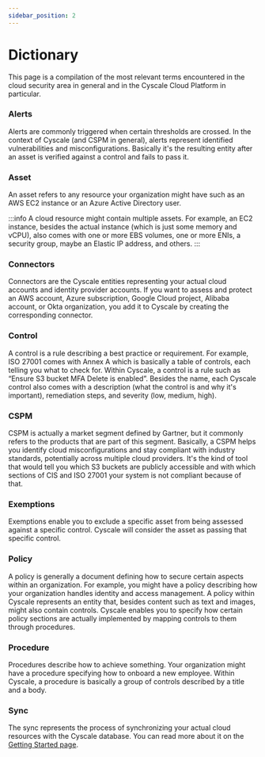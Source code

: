 ```yaml
---
sidebar_position: 2
---
```


# Dictionary

This page is a compilation of the most relevant terms encountered in the cloud security area in general and in the Cyscale Cloud Platform in particular.

### Alerts

Alerts are commonly triggered when certain thresholds are crossed. In the context of Cyscale (and CSPM in general), alerts represent identified vulnerabilities and misconfigurations. Basically it's the resulting entity after an asset is verified against a control and fails to pass it.

### Asset

An asset refers to any resource your organization might have such as an AWS EC2 instance or an Azure Active Directory user.

:::info
A cloud resource might contain multiple assets. For example, an EC2 instance, besides the actual instance (which is just some memory and vCPU), also comes with one or more EBS volumes, one or more ENIs, a security group, maybe an Elastic IP address, and others.
:::

### Connectors

Connectors are the Cyscale entities representing your actual cloud accounts and identity provider accounts. If you want to assess and protect an AWS account, Azure subscription, Google Cloud project, Alibaba account, or Okta organization, you add it to Cyscale by creating the corresponding connector.

### Control

A control is a rule describing a best practice or requirement. For example, ISO 27001 comes with Annex A which is basically a table of controls, each telling you what to check for. Within Cyscale, a control is a rule such as “Ensure S3 bucket MFA Delete is enabled”. Besides the name, each Cyscale control also comes with a description (what the control is and why it's important), remediation steps, and severity (low, medium, high).

### CSPM

CSPM is actually a market segment defined by Gartner, but it commonly refers to the products that are part of this segment. Basically, a CSPM helps you identify cloud misconfigurations and stay compliant with industry standards, potentially across multiple cloud providers. It's the kind of tool that would tell you which S3 buckets are publicly accessible and with which sections of CIS and ISO 27001 your system is not compliant because of that.

### Exemptions

Exemptions enable you to exclude a specific asset from being assessed against a specific control. Cyscale will consider the asset as passing that specific control.

### Policy

A policy is generally a document defining how to secure certain aspects within an organization. For example, you might have a policy describing how your organization handles identity and access management. A policy within Cyscale represents an entity that, besides content such as text and images, might also contain controls. Cyscale enables you to specify how certain policy sections are actually implemented by mapping controls to them through procedures.

### Procedure

Procedures describe how to achieve something. Your organization might have a procedure specifying how to onboard a new employee. Within Cyscale, a procedure is basically a group of controls described by a title and a body.

### Sync

The sync represents the process of synchronizing your actual cloud resources with the Cyscale database. You can read more about it on the [Getting Started page](../getting-started.mdx#syncassessment).
